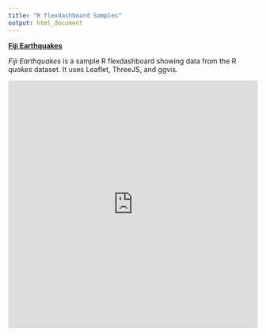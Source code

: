 ```yaml
---
title: "R flexdashboard Samples"
output: html_document
---
```


[__Fiji Earthquakes__](http://bluegranite.github.io/FlexDashboards/earthquakes.html)

_Fiji Earthquakes_ is a sample R flexdashboard showing data from the R _quakes_ dataset. It uses Leaflet, ThreeJS, and ggvis.

<iframe src="http://bluegranite.github.io/FlexDashboards/earthquakes.html" width = "100%" height = "500" scrolling="no" frameborder="0"></iframe>